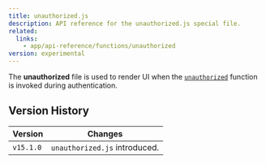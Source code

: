 ```yaml
---
title: unauthorized.js
description: API reference for the unauthorized.js special file.
related:
  links:
    - app/api-reference/functions/unauthorized
version: experimental
---
```


The **unauthorized** file is used to render UI when the [`unauthorized`](/docs/app/api-reference/functions/unauthorized) function is invoked during authentication.

## Version History

| Version   | Changes                       |
| --------- | ----------------------------- |
| `v15.1.0` | `unauthorized.js` introduced. |
